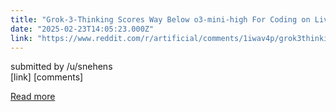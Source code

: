 ```yaml
---
title: "Grok-3-Thinking Scores Way Below o3-mini-high For Coding on LiveBench AI"
date: "2025-02-23T14:05:23.000Z"
link: "https://www.reddit.com/r/artificial/comments/1iwav4p/grok3thinking_scores_way_below_o3minihigh_for/"
---
```


submitted by    /u/snehens  
 [link]   [comments]

[Read more](https://www.reddit.com/r/artificial/comments/1iwav4p/grok3thinking_scores_way_below_o3minihigh_for/)
